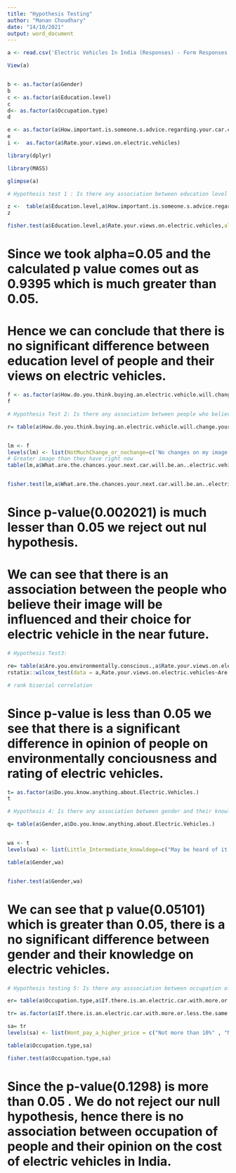---
title: "Hypothesis Testing"
author: "Manan Choudhary"
date: "14/10/2021"
output: word_document
---

```{r}
a <- read.csv('Electric Vehicles In India (Responses) - Form Responses project.csv')

View(a)


b <- as.factor(a$Gender)
b
c <- as.factor(a$Education.level)
c
d<- as.factor(a$Occupation.type)
d

e <- as.factor(a$How.important.is.someone.s.advice.regarding.your.car.choice.)
e
i <-  as.factor(a$Rate.your.views.on.electric.vehicles)


```

```{r}
library(dplyr)

library(MASS)
```



```{r}
glimpse(a)

```


```{r}
# Hypothesis test 1 : Is there any association between education level of people and their advice/opinion of people on  choosing their vehicle

z <-  table(a$Education.level,a$How.important.is.someone.s.advice.regarding.your.car.choice.)
z


```



```{r}
fisher.test(a$Education.level,a$Rate.your.views.on.electric.vehicles,alternative = 'two.tailed')
```
# Since we took alpha=0.05 and the calculated p value comes out as 0.9395 which is much greater than 0.05.

# Hence we can conclude that there is no significant difference between education level of people and their views on electric vehicles.

```{r}
f <- as.factor(a$How.do.you.think.buying.an.electric.vehicle.will.change.your.image.)
f
```



```{r}
# Hypothesis Test 2: Is there any association between people who believe their adoption of electric vehicles will impact their image based on their intent to buy an electric vehicle in future

r= table(a$How.do.you.think.buying.an.electric.vehicle.will.change.your.image.,a$What.are.the.chances.your.next.car.will.be.an..electric.vehicle.down.in.the.near.future.)


lm <- f
levels(lm) <- list(NotMuchChange_or_nochange=c('No changes on my image','Not sure'), Positive_impact='Positive impact on my image')
# Greater image than they have right now
table(lm,a$What.are.the.chances.your.next.car.will.be.an..electric.vehicle.down.in.the.near.future.)



```


```{r}
fisher.test(lm,a$What.are.the.chances.your.next.car.will.be.an..electric.vehicle.down.in.the.near.future.)
```
# Since p-value(0.002021) is much lesser than 0.05 we reject out nul hypothesis.
# We can see that there is an association between the people who believe their image will be influenced and their choice for electric vehicle in the near future.



```{r}
# Hypothesis Test3: 

re= table(a$Are.you.environmentally.conscious.,a$Rate.your.views.on.electric.vehicles)
rstatix::wilcox_test(data = a,Rate.your.views.on.electric.vehicles~Are.you.environmentally.conscious.)

# rank biserial correlation
```





# Since p-value is less than 0.05 we see that there is a significant difference in opinion of people on environmentally conciousness and rating of electric vehicles.


```{r}
t= as.factor(a$Do.you.know.anything.about.Electric.Vehicles.)
t
```


```{r}
# Hypothesis 4: Is there any association between gender and their knowledge on electric vehicles

q= table(a$Gender,a$Do.you.know.anything.about.Electric.Vehicles.)


wa <- t
levels(wa) <- list(Little_Intermediate_knowldege=c("May be heard of it somewhere","Somewhat familiar"),In_depth_knowledge= "In-depth Knowledge" )

table(a$Gender,wa)


fisher.test(a$Gender,wa)

```

# We can see that p value(0.05101) which is greater than 0.05, there is a no significant difference between gender and their knowledge on electric vehicles.


```{r}
# Hypothesis testing 5: Is there any asssociation between occupation of people and their opinion on the cost of electric vehicles?

er= table(a$Occupation.type,a$If.there.is.an.electric.car.with.more.or.less.the.same.functionality.as.a.gasoline.powered.car..how.much.more.are.you.willing.to.pay.for.it.)

tr= as.factor(a$If.there.is.an.electric.car.with.more.or.less.the.same.functionality.as.a.gasoline.powered.car..how.much.more.are.you.willing.to.pay.for.it.)

sa= tr
levels(sa) <- list(Wont_pay_a_higher_price = c("Not more than 10%" , "Not more than 20%","Wont pay a higher price"), Not_more_than_30_percent= "Not more than 30%" )

table(a$Occupation.type,sa)

fisher.test(a$Occupation.type,sa)


```

# Since the p-value(0.1298) is more than 0.05 . We do not reject our null hypothesis, hence there is no association between occupation of people and their opinion on the cost of electric vehicles in India.